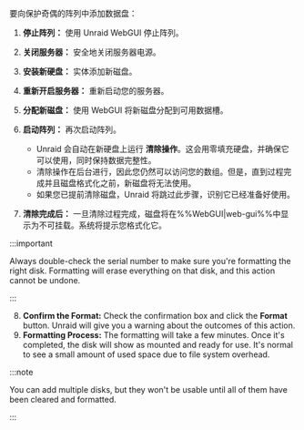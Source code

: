 要向保护奇偶的阵列中添加数据盘：

1. **停止阵列：** 使用 Unraid WebGUI 停止阵列。

2. **关闭服务器：** 安全地关闭服务器电源。

3. **安装新硬盘：** 实体添加新磁盘。

4. **重新开启服务器：** 重新启动您的服务器。

5. **分配新磁盘：** 使用 WebGUI 将新磁盘分配到可用数据槽。

6. **启动阵列：** 再次启动阵列。

   - Unraid 会自动在新硬盘上运行 **清除操作**。这会用零填充硬盘，并确保它可以使用，同时保持数据完整性。
   - 清除操作在后台进行，因此您仍然可以访问您的数组。但是，直到过程完成并且磁盘格式化之前，新磁盘将无法使用。
   - 如果您已提前清除磁盘，Unraid 将跳过此步骤，识别它已经准备好使用。

7. **清除完成后：** 一旦清除过程完成，磁盘将在%%WebGUI|web-gui%%中显示为不可挂载。系统将提示您格式化它。

:::important

Always double-check the serial number to make sure you're formatting the right disk. Formatting will erase everything on that disk, and this action cannot be undone.

:::

8. **Confirm the Format:** Check the confirmation box and click the **Format** button. Unraid will give you a warning about the outcomes of this action.
9. **Formatting Process:** The formatting will take a few minutes. Once it's completed, the disk will show as mounted and ready for use. It's normal to see a small amount of used space due to file system overhead.

:::note

You can add multiple disks, but they won't be usable until all of them have been cleared and formatted.

:::

